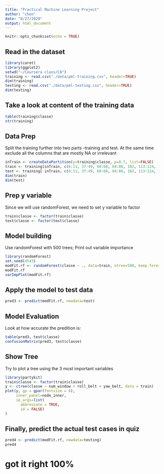 ---
title: "Practical Machine Learning Project"
author: "chen"
date: "8/27/2020"
output: html_document
---

```{r setup, include=FALSE}
knitr::opts_chunk$set(echo = TRUE)
```

## Read in the dataset
```{r}
library(caret)
library(ggplot2)
setwd("~/Coursera class/C8")
training <- read.csv("./data/pml-training.csv", header=TRUE)
dim(training)
testing <- read.csv("./data/pml-testing.csv", header=TRUE)
dim(testing)
```
## Take a look at content of the training data
```{r}
table(training$classe)
str(training)
```
## Data Prep
Split the training further into two parts -training and test.  At the same time exclude all the columns that are mostly NA or irrelevant
```{r}
inTrain <- createDataPartition(y=training$classe, p=0.7, list=FALSE)
train <- training[inTrain, c(6:11, 37:49, 60:68, 84:86, 102, 113:124, 140, 151:160 )]
test <- training[-inTrain, c(6:11, 37:49, 60:68, 84:86, 102, 113:124, 140, 151:160 )]
dim(train)
dim(test)
```

## Prep y variable
Since we will use randomForest, we need to set y variable to factor
```{r}
train$classe <- factor(train$classe)
test$classe <- factor(test$classe)
```

## Model building
Use randomForest with 500 trees; Print out variable importance

```{r}
library(randomForest)
set.seed(4543)
modFit.rf <- randomForest(classe ~ ., data=train, ntree=500, keep.forest=TRUE, importance=TRUE)
modFit.rf
varImpPlot(modFit.rf)
```
## Apply the model to test data
```{r}
pred3 <- predict(modFit.rf, newdata=test)
```

## Model Evaluation
Look at how accurate the predition is:
```{r}
table(pred3, test$classe)
confusionMatrix(pred3, test$classe)
```

## Show Tree
Try to plot a tree using the 3 most important variables

```{r}
library(partykit)
train$classe <- factor(train$classe)
y <- ctree(classe ~ num_window + roll_belt + yaw_belt, data = train)
plot(y, gp = gpar(fontsize = 6),  
     inner_panel=node_inner,
     ip_args=list(
       abbreviate = TRUE, 
       id = FALSE)
)
```


## Finally, predict the actual test cases in quiz
```{r}
pred4 <- predict(modFit.rf, newdata=testing)
pred4
```
# got it right 100%
